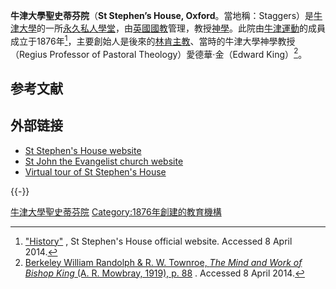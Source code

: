 {{Infobox Oxford college
| infobox_colour = black
| name = St Stephen's House
| photo =
[[File:St_Stephen's_House_Marston_Street.jpg|300px]]| colours = {{Scarf|start}}{{cell|black}}{{cell|red}}{{cell|black}}{{cell|red}}{{cell3|black}}{{cell|red}}{{cell|black}}{{cell|red}}{{cell|black}}{{Scarf|end}}
| named_for = [[聖司提反|聖司提反]]
| established = 1876
| head_label = Principal
| head =Robin Ward
| location = 牛津馬斯頓街（Marston Street）第16號
| homepage = [http://www.ssho.ox.ac.uk/ ssho.ox.ac.uk]
| grace =
| shield = [[File:St-Stephen's_Hall_Oxford_Coat_Of_Arms.svg|150px]]
| blazon = Gules a celestial crown between three bezants two and one or, on a chief sable an apostolic eagle between two crosses crosslet or.
|undergraduates = 20|graduates = 20}}
'''牛津大學聖史蒂芬院'''（'''St Stephen’s House, Oxford'''。當地稱：Staggers）是[[牛津大學|牛津大學]]的一所[[永久私人學堂|永久私人學堂]]，由[[英國國教|英國國教]]管理，教授[[神學|神學]]。此院由[[牛津運動|牛津運動]]的成員成立于1876年<ref>[https://www.ssho.ox.ac.uk/about/history.html "History"] {{Wayback|url=https://www.ssho.ox.ac.uk/about/history.html |date=20200910035717 }}, St Stephen's House official website. Accessed 8 April 2014.</ref>，主要創始人是後來的[[林肯主教|林肯主教]]、當時的牛津大學神學教授（Regius Professor of Pastoral Theology）愛德華·金（Edward King）<ref>[http://books.google.co.uk/books?id=OfFmAAAAMAAJ&dq=bishop+edward+king&focus=searchwithinvolume&q=st+stephen Berkeley William Randolph & R. W. Townroe, ''The Mind and Work of Bishop King'' (A. R. Mowbray, 1919), p. 88] {{Wayback|url=http://books.google.co.uk/books?id=OfFmAAAAMAAJ&dq=bishop+edward+king&focus=searchwithinvolume&q=st+stephen |date=20140408212827 }}. Accessed 8 April 2014.</ref>。
==参考文献==
{{reflist}}

== 外部链接 ==
{{Commons category}}
* [http://www.ssho.ox.ac.uk/ St Stephen's House website] {{Wayback|url=http://www.ssho.ox.ac.uk/ |date=20210214034352 }}
* [http://www.sje-oxford.org/ St John the Evangelist church website] {{Wayback|url=http://www.sje-oxford.org/ |date=20210122164654 }}
* [http://www.chem.ox.ac.uk/oxfordtour/ststephenshouse/index.htm Virtual tour of St Stephen's House] {{Wayback|url=http://www.chem.ox.ac.uk/oxfordtour/ststephenshouse/index.htm |date=20180221093659 }}

{{-}}
{{牛津大學}}

{{Coord|51|44|49|N|1|14|21|W|type:landmark_region:GB|display=title}}

[[Category:牛津大學聖史蒂芬院|]]
[[Category:1876年創建的教育機構|Category:1876年創建的教育機構]]